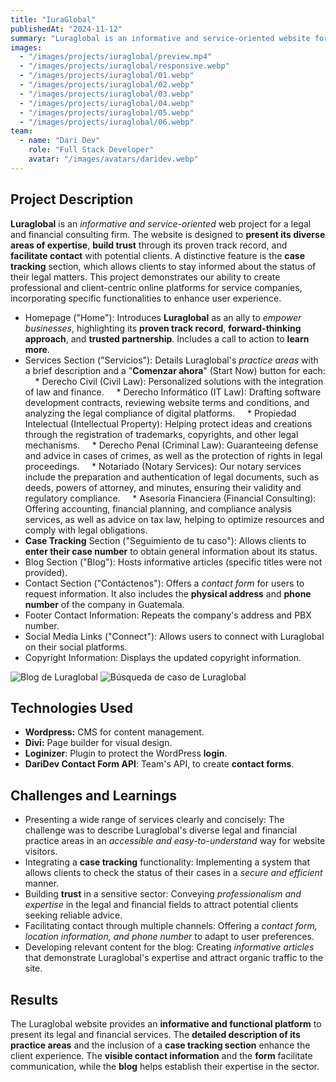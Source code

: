 ```yaml
---
title: "IuraGlobal"
publishedAt: "2024-11-12"
summary: "Luraglobal is an informative and service-oriented website for a legal and financial consulting firm with a blog and case tracking for clients."
images:
  - "/images/projects/iuraglobal/preview.mp4"
  - "/images/projects/iuraglobal/responsive.webp"
  - "/images/projects/iuraglobal/01.webp"
  - "/images/projects/iuraglobal/02.webp"
  - "/images/projects/iuraglobal/03.webp"
  - "/images/projects/iuraglobal/04.webp"
  - "/images/projects/iuraglobal/05.webp"
  - "/images/projects/iuraglobal/06.webp"
team:
  - name: "Dari Dev"
    role: "Full Stack Developer"
    avatar: "/images/avatars/daridev.webp"
---
```


## Project Description

**Luraglobal** is an _informative and service-oriented_ web project for a legal and financial consulting firm. The website is designed to **present its diverse areas of expertise**, **build trust** through its proven track record, and **facilitate contact** with potential clients. A distinctive feature is the **case tracking** section, which allows clients to stay informed about the status of their legal matters. This project demonstrates our ability to create professional and client-centric online platforms for service companies, incorporating specific functionalities to enhance user experience.

* Homepage ("Home"): Introduces **Luraglobal** as an ally to _empower businesses_, highlighting its **proven track record**, **forward-thinking approach**, and **trusted partnership**. Includes a call to action to **learn more**.
* Services Section ("Servicios"): Details Luraglobal's _practice areas_ with a brief description and a "**Comenzar ahora**" (Start Now) button for each:
    * Derecho Civil (Civil Law): Personalized solutions with the integration of law and finance.
    * Derecho Informático (IT Law): Drafting software development contracts, reviewing website terms and conditions, and analyzing the legal compliance of digital platforms.
    * Propiedad Intelectual (Intellectual Property): Helping protect ideas and creations through the registration of trademarks, copyrights, and other legal mechanisms.
    * Derecho Penal (Criminal Law): Guaranteeing defense and advice in cases of crimes, as well as the protection of rights in legal proceedings.
    * Notariado (Notary Services): Our notary services include the preparation and authentication of legal documents, such as deeds, powers of attorney, and minutes, ensuring their validity and regulatory compliance.
    * Asesoría Financiera (Financial Consulting): Offering accounting, financial planning, and compliance analysis services, as well as advice on tax law, helping to optimize resources and comply with legal obligations.
* **Case Tracking** Section ("Seguimiento de tu caso"): Allows clients to **enter their case number** to obtain general information about its status.
* Blog Section ("Blog"): Hosts informative articles (specific titles were not provided).
* Contact Section ("Contáctenos"): Offers a _contact form_ for users to request information. It also includes the **physical address** and **phone number** of the company in Guatemala.
* Footer Contact Information: Repeats the company's address and PBX number.
* Social Media Links ("Connect"): Allows users to connect with Luraglobal on their social platforms.
* Copyright Information: Displays the updated copyright information.

![Blog de Luraglobal](/images/projects/iuraglobal/05.webp)
![Búsqueda de caso de Luraglobal](/images/projects/iuraglobal/06.webp)

## Technologies Used

- **Wordpress:** CMS for content management.
- **Divi:** Page builder for visual design.
- **Loginizer**: Plugin to protect the WordPress **login**.
- **DariDev Contact Form API**: Team's API, to create **contact forms**.

## Challenges and Learnings

* Presenting a wide range of services clearly and concisely: The challenge was to describe Luraglobal's diverse legal and financial practice areas in an _accessible and easy-to-understand_ way for website visitors.
* Integrating a **case tracking** functionality: Implementing a system that allows clients to check the status of their cases in a _secure and efficient_ manner.
* Building **trust** in a sensitive sector: Conveying _professionalism and expertise_ in the legal and financial fields to attract potential clients seeking reliable advice.
* Facilitating contact through multiple channels: Offering a _contact form, location information, and phone number_ to adapt to user preferences.
* Developing relevant content for the blog: Creating _informative articles_ that demonstrate Luraglobal's expertise and attract organic traffic to the site.

## Results

The Luraglobal website provides an **informative and functional platform** to present its legal and financial services. The **detailed description of its practice areas** and the inclusion of a **case tracking section** enhance the client experience. The **visible contact information** and the **form** facilitate communication, while the **blog** helps establish their expertise in the sector.